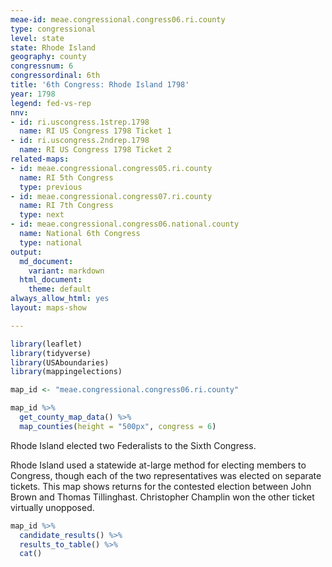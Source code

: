 ```yaml
---
meae-id: meae.congressional.congress06.ri.county
type: congressional
level: state
state: Rhode Island
geography: county
congressnum: 6
congressordinal: 6th
title: '6th Congress: Rhode Island 1798'
year: 1798
legend: fed-vs-rep
nnv:
- id: ri.uscongress.1strep.1798
  name: RI US Congress 1798 Ticket 1
- id: ri.uscongress.2ndrep.1798
  name: RI US Congress 1798 Ticket 2
related-maps:
- id: meae.congressional.congress05.ri.county
  name: RI 5th Congress
  type: previous
- id: meae.congressional.congress07.ri.county
  name: RI 7th Congress
  type: next
- id: meae.congressional.congress06.national.county
  name: National 6th Congress
  type: national
output:
  md_document:
    variant: markdown
  html_document:
    theme: default
always_allow_html: yes
layout: maps-show

---
```


```r
library(leaflet)
library(tidyverse)
library(USAboundaries)
library(mappingelections)

map_id <- "meae.congressional.congress06.ri.county"
```

<div class="map">

```r
map_id %>%
  get_county_map_data() %>%
  map_counties(height = "500px", congress = 6)
```

</div>

Rhode Island elected two Federalists to the Sixth Congress.

Rhode Island used a statewide at-large method for electing members to Congress, though each of the two representatives was elected on separate tickets. This map shows returns for the contested election between John Brown and Thomas Tillinghast. Christopher Champlin won the other ticket virtually unopposed.

<div class="results-table">

```r
map_id %>%
  candidate_results() %>%
  results_to_table() %>%
  cat()
```

</div>
